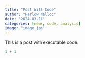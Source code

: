 ```yaml
---
title: "Post With Code"
author: "Harlow Malloc"
date: "2024-03-10"
categories: [news, code, analysis]
image: "image.jpg"
---
```


This is a post with executable code.

```r
1 + 1
```
